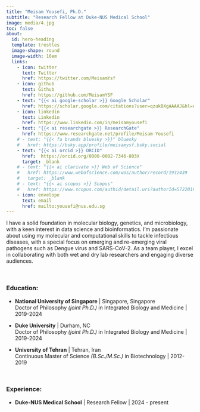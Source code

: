 ```yaml
---
title: "Meisam Yousefi, Ph.D."
subtitle: "Research Fellow at Duke-NUS Medical School"
image: media/4.jpg
toc: false
about:
  id: hero-heading
  template: trestles
  image-shape: round
  image-width: 10em
  links:
    - icon: twitter
      text: Twitter
      href: https://twitter.com/MeisamYsf
    - icon: github
      text: Github
      href: https://github.com/MeisamYSF
    - text: "{{< ai google-scholar >}} Google Scholar"
      href: https://scholar.google.com/citations?user=qzukBXgAAAAJ&hl=en
    - icon: linkedin
      text: Linkedin
      href: https://www.linkedin.com/in/meisamyousefi
    - text: "{{< ai researchgate >}} ResearchGate"
      href: https://www.researchgate.net/profile/Meisam-Yousefi
    # - text: "{{< fa brands bluesky >}}" bluesky
    #   href: https://bsky.app/profile/meisamysf.bsky.social
    - text: "{{< ai orcid >}} ORCID"
      href:  https://orcid.org/0000-0002-7346-803X
      target: _blank
    # - text: "{{< ai clarivate >}} Web of Science"
    #   href: https://www.webofscience.com/wos/author/record/1932439
    #   target: _blank
    # - text: "{{< ai scopus >}} Scopus"
    #   href: https://www.scopus.com/authid/detail.uri?authorId=57220100395
    - icon: envelope
      text: email
      href: mailto:yousefi@nus.edu.sg
---
```


::: {#hero-heading}
I have a solid foundation in molecular biology, genetics, and microbiology, with a keen interest in data science and bioinformatics. I'm passionate about using my molecular and computational skills to tackle infectious diseases, with a special focus on emerging and re-emerging viral pathogens such as Dengue virus and SARS-CoV-2. As a team player, I excel in collaborating with both wet and dry lab researchers and engaging diverse audiences.

<br />

### Education:

-   **National University of Singapore** \| Singapore, Singapore\
    Doctor of Philosophy *(joint Ph.D.)* in Integrated Biology and Medicine \| 2019-2024

-   **Duke University** \| Durham, NC\
    Doctor of Philosophy *(joint Ph.D.)* in Integrated Biology and Medicine \| 2019-2024

-   **University of Tehran** \| Tehran, Iran\
    Continuous Master of Science *(B.Sc./M.Sc.)* in Biotechnology \| 2012-2019

<br />

### Experience:

-   **Duke-NUS Medical School** \| Research Fellow \| 2024 - present
:::
